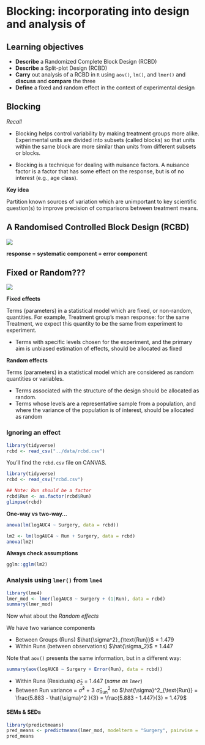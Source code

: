 # Blocking: incorporating into design and analysis of

## Learning objectives

 + **Describe** a Randomized Complete Block Design (RCBD)
 + **Describe** a Split-plot Design (RCBD)
 + **Carry** out analysis of a RCBD in `R` using `aov()`, `lm()`, and `lmer()` and **discuss** and **compare** the three
 + **Define** a fixed and random effect in the context of experimental design
 
## Blocking

*Recall*

+ Blocking helps control variability by making treatment groups more alike. Experimental units are divided into subsets (called blocks) so that units within the same block are more similar than units from different subsets or blocks.

+ Blocking is a technique for dealing with nuisance factors. A nuisance factor is a factor that has some effect on the response, but is of no interest (e.g., age class).

**Key idea**

Partition known sources of variation which are unimportant to key scientific question(s) to improve precision of comparisons between treatment means.

## A Randomised Controlled Block Design (RCBD)

![](img/rcbd.png)


**response = systematic component + error component**

## Fixed or Random???

![](https://1.bp.blogspot.com/-9PUW42GjR0U/WX1PQagQNXI/AAAAAAAAIoo/sIs8WyGSNFg0PbV_koT9Bgery_7VuKIPgCLcBGAs/s1600/1taixn.jpg)

**Fixed effects**

Terms (parameters) in a statistical model which are fixed, or non-random, quantities. For example, Treatment group’s mean response: for the same Treatment, we expect this quantity to be the same from experiment to experiment.

 + Terms with specific levels chosen for the experiment, and the primary aim is unbiased estimation of effects, should be allocated as fixed

**Random effects**

Terms (parameters) in a statistical model which are considered as random quantities or variables.

 + Terms associated with the structure of the design should be allocated as random. 
 + Terms whose levels are a representative sample from a population, and where the variance of the population is of interest, should be allocated as random

### Ignoring an effect

```r
library(tidyverse)
rcbd <- read_csv("../data/rcbd.csv")
```

You'll find the `rcbd.csv` file on CANVAS.

```r
library(tidyverse)
rcbd <- read_csv("rcbd.csv")
```

```r
## Note: Run should be a factor
rcbd$Run <- as.factor(rcbd$Run)
glimpse(rcbd)
```
**One-way vs two-way...**

```r
anova(lm(logAUC4 ~ Surgery, data = rcbd))
```


```r
lm2 <- lm(logAUC4 ~ Run + Surgery, data = rcbd)
anova(lm2)
```
**Always check assumptions**

```r
gglm::gglm(lm2)
```

### Analysis using `lmer()` from `lme4`

```r
library(lme4)
lmer_mod <- lmer(logAUC8 ~ Surgery + (1|Run), data = rcbd)
summary(lmer_mod)
```
Now what about the *Random effects*

We have two variance components
  
  + Between Groups (Runs) $\hat{\sigma^2}_{\text{Run}}$ = 1.479
  + Within Runs (between observations) $\hat{\sigma_2}$ = 1.447
  
Note that `aov()` presents the same information, but in a different way:

```r
summary(aov(logAUC8 ~ Surgery + Error(Run), data = rcbd))
```

 + Within Runs (Residuals) $\hat{\sigma}_2$ = 1.447 (*same as `lmer`*)
 + Between Run variance = $\hat{\sigma}^2$ +  $3\:\hat{\sigma}^2_{\text{Run}}$ so $\hat{\sigma}^2_{\text{Run}} = \frac{5.883 - \hat{\sigma}^2 }{3} = \frac{5.883 - 1.447}{3} = 1.479$




#### SEMs \& SEDs


```r
library(predictmeans)
pred_means <- predictmeans(lmer_mod, modelterm = "Surgery", pairwise = TRUE, plot = FALSE)
pred_means
```
